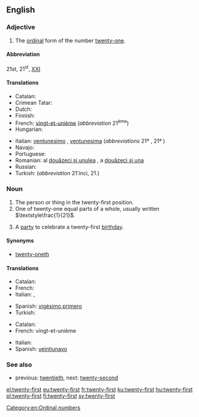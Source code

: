 ==English==

===Adjective===
{{en-adj|head=[[twenty]]-[[first]]|-}}

# The [[ordinal number|ordinal]] form of the number [[twenty-one]].

====Abbreviation====
21st, 21<sup>st</sup>, [[XXI]]

====Translations====
{{trans-top|the ordinal form of the number twenty-one}}
* Catalan: {{t+|ca|vint-i-unè|m}}
* Crimean Tatar: {{tø|crh|yigirmi birinci}}
* Dutch: {{t+|nl|eenentwintigste}}
* Finnish: {{t+|fi|kahdeskymmenesensimmäinen}}
* French: [[vingt-et-unième]] (''abbreviation'' 21<sup>ème</sup>)
* Hungarian: {{t+|hu|huszonegyedik}}
{{trans-mid}}
* Italian: [[ventunesimo]] {{m}}, [[ventunesima]] {{f}} (''abbreviations'' 21º {{m}}, 21ª {{f}})
* Navajo: {{tø|nv|naadįįłaʼ góneʼ}}
* Portuguese: {{t-|pt|vigésimo primeiro|m}}
* Romanian: al [[douăzeci și unulea]] {{m}}, a [[douăzeci și una]] {{f}}
* Russian: {{t-|ru|двадцать первый|tr=dvádcat' p'érvyj}}
* Turkish: {{t-|tr|yirmi birinci}} (''abbreviation'' 21'inci, 21.)
{{trans-bottom}}

===Noun===
{{en-noun|head=[[twenty]]-[[first]]}}

# The person or thing in the twenty-first position.
# One of twenty-one equal parts of a whole, usually written <math>\textstyle\frac{1}{21}</math>.
# {{context|informal|lang=en}} A [[party]] to celebrate a twenty-first [[birthday]].

====Synonyms====
* [[twenty-oneth]]

====Translations====
{{trans-top|ordinal}}
* Catalan: {{t+|ca|vint-i-unè|m}}
* French: {{t+|fr|vingt-et-unième|m|f}}
* Italian: {{t+|it|ventunesimo|m}}, {{t-|it|ventunesima|f}}
{{trans-mid}}
* Spanish: [[vigésimo primero]]
* Turkish: {{t-|tr|yirmi birinci}}
{{trans-bottom}}

{{trans-top|portion of a whole}}
* Catalan: {{t+|ca|vint-i-unè|m}}
* French: vingt-et-unième {{m}}
{{trans-mid}}
* Italian: {{t+|it|ventunesimo|m}}
* Spanish: [[veintiunavo]]
{{trans-bottom}}

===See also===
* previous: [[twentieth]], next: [[twenty-second]]

[[Category:en:Ordinal numbers]]

[[el:twenty-first]]
[[eu:twenty-first]]
[[fr:twenty-first]]
[[ku:twenty-first]]
[[hu:twenty-first]]
[[pl:twenty-first]]
[[fi:twenty-first]]
[[sv:twenty-first]]